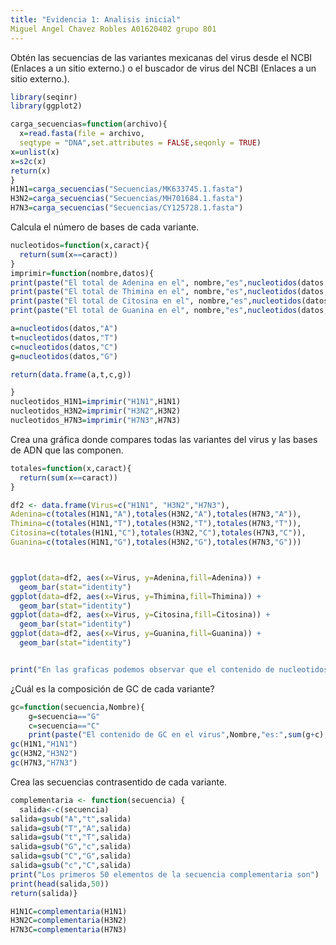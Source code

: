 ```yaml
---
title: "Evidencia 1: Analisis inicial"
Miguel Angel Chavez Robles A01620402 grupo 801 
---
```




Obtén las secuencias de las variantes mexicanas del virus desde el NCBI (Enlaces a un sitio externo.) o el buscador de virus del NCBI (Enlaces a un sitio externo.).
```r
library(seqinr)
library(ggplot2)

carga_secuencias=function(archivo){
  x=read.fasta(file = archivo, 
  seqtype = "DNA",set.attributes = FALSE,seqonly = TRUE)
x=unlist(x)
x=s2c(x)
return(x)
}
H1N1=carga_secuencias("Secuencias/MK633745.1.fasta")
H3N2=carga_secuencias("Secuencias/MH701684.1.fasta")
H7N3=carga_secuencias("Secuencias/CY125728.1.fasta")
```

Calcula el número de bases de cada variante.
```r
nucleotidos=function(x,caract){
  return(sum(x==caract))
}
imprimir=function(nombre,datos){
print(paste("El total de Adenina en el", nombre,"es",nucleotidos(datos,"A"),"lo que corresponde a un ",nucleotidos(datos,"A")/length(datos)*100,"%"))
print(paste("El total de Thimina en el", nombre,"es",nucleotidos(datos,"T"),"lo que corresponde a un ",nucleotidos(datos,"T")/length(datos)*100,"%"))
print(paste("El total de Citosina en el", nombre,"es",nucleotidos(datos,"C"),"lo que corresponde a un ",nucleotidos(datos,"C")/length(datos)*100,"%"))
print(paste("El total de Guanina en el", nombre,"es",nucleotidos(datos,"G"),"lo que corresponde a un ",nucleotidos(datos,"G")/length(datos)*100,"%"))

a=nucleotidos(datos,"A")
t=nucleotidos(datos,"T")
c=nucleotidos(datos,"C")
g=nucleotidos(datos,"G")

return(data.frame(a,t,c,g))

}
nucleotidos_H1N1=imprimir("H1N1",H1N1)
nucleotidos_H3N2=imprimir("H3N2",H3N2)
nucleotidos_H7N3=imprimir("H7N3",H7N3)

```

Crea una gráfica donde compares todas las variantes del virus y las bases de ADN que las componen.
```r


totales=function(x,caract){
  return(sum(x==caract))
}

df2 <- data.frame(Virus=c("H1N1", "H3N2","H7N3"),
Adenina=c(totales(H1N1,"A"),totales(H3N2,"A"),totales(H7N3,"A")),
Thimina=c(totales(H1N1,"T"),totales(H3N2,"T"),totales(H7N3,"T")),
Citosina=c(totales(H1N1,"C"),totales(H3N2,"C"),totales(H7N3,"C")),
Guanina=c(totales(H1N1,"G"),totales(H3N2,"G"),totales(H7N3,"G")))



ggplot(data=df2, aes(x=Virus, y=Adenina,fill=Adenina)) +
  geom_bar(stat="identity")
ggplot(data=df2, aes(x=Virus, y=Thimina,fill=Thimina)) +
  geom_bar(stat="identity")
ggplot(data=df2, aes(x=Virus, y=Citosina,fill=Citosina)) +
  geom_bar(stat="identity")
ggplot(data=df2, aes(x=Virus, y=Guanina,fill=Guanina)) +
  geom_bar(stat="identity")


print("En las graficas podemos observar que el contenido de nucleotidos de los 3 virus es muy similar entre si. Donde mas difieren es en el contenido de Adenina para el caso de la H1N1, siendo este el mayor, y en la Guanina, siendo la menor la H3N2 y la H7N3 la mayor")

```

¿Cuál es la composición de GC de cada variante?
```r
gc=function(secuencia,Nombre){
    g=secuencia=="G"
    c=secuencia=="C"
    print(paste("El contenido de GC en el virus",Nombre,"es:",sum(g+c),"lo que corresponde a un",sum(g+c)/length(secuencia)*100,"%"))}
gc(H1N1,"H1N1")
gc(H3N2,"H3N2")
gc(H7N3,"H7N3")
```

Crea las secuencias contrasentido de cada variante.
```r
complementaria <- function(secuencia) {
  salida<-c(secuencia)
salida=gsub("A","t",salida)
salida=gsub("T","A",salida)
salida=gsub("t","T",salida)
salida=gsub("G","c",salida)
salida=gsub("C","G",salida)
salida=gsub("c","C",salida)
print("Los primeros 50 elementos de la secuencia complementaria son")
print(head(salida,50))
return(salida)}

H1N1C=complementaria(H1N1)
H3N2C=complementaria(H3N2)
H7N3C=complementaria(H7N3)
```



